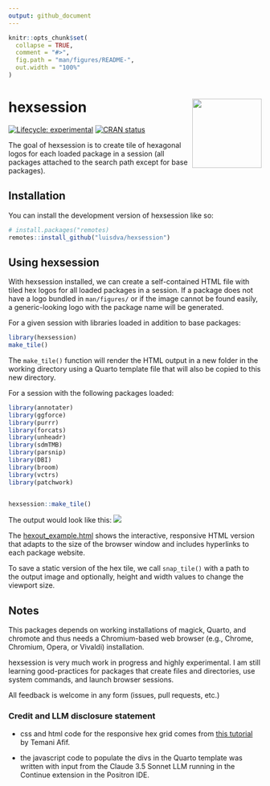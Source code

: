 ```yaml
---
output: github_document
---
```


<!-- README.md is generated from README.Rmd. Please edit that file -->

```r
knitr::opts_chunk$set(
  collapse = TRUE,
  comment = "#>",
  fig.path = "man/figures/README-",
  out.width = "100%"
)
```

# hexsession <img src="man/figures/logo.png" align="right" height="138" alt="" />

<!-- badges: start -->
[![Lifecycle: experimental](https://img.shields.io/badge/lifecycle-experimental-orange.svg)](https://lifecycle.r-lib.org/articles/stages.html#experimental)
[![CRAN status](https://www.r-pkg.org/badges/version/hexsession)](https://CRAN.R-project.org/package=hexsession)
<!-- badges: end -->

The goal of hexsession is to create tile of hexagonal logos for each loaded package in a session (all packages attached to the search path except for base packages). 

## Installation

You can install the development version of hexsession like so:

``` r
# install.packages("remotes)
remotes::install_github("luisdva/hexsession")
```

## Using hexsession

With hexsession installed, we can create a self-contained HTML file with tiled hex logos for all loaded packages in a session. If a package does not have a logo bundled in `man/figures/` or if the image cannot be found easily, a generic-looking logo with the package name will be generated.


For a given session with libraries loaded in addition to base packages: 

```r
library(hexsession)
make_tile()
```

The `make_tile()` function will render the HTML output in a new folder in the working directory using a Quarto template file that will also be copied to this new directory.

For a session with the following packages loaded: 

```r
library(annotater)
library(ggforce)
library(purrr)
library(forcats)
library(unheadr)
library(sdmTMB)
library(parsnip)
library(DBI)
library(broom)
library(vctrs)
library(patchwork)


hexsession::make_tile()
```

The output would look like this: 
![](man/figures/exampletile.png)

The [hexout_example.html](inst/extdata/hexout_example.html) shows the interactive, responsive HTML version that adapts to the size of the browser window and includes hyperlinks to each package website.

To save a static version of the hex tile, we call `snap_tile()` with a path to the output image and optionally, height and width values to change the viewport size. 


## Notes

This packages depends on working installations of magick, Quarto, and chromote and thus needs a Chromium-based web browser (e.g., Chrome, Chromium, Opera, or Vivaldi) installation.

hexsession is very much work in progress and highly experimental. I am still learning good-practices for packages that create files and directories, use system commands, and launch browser sessions.

All feedback is welcome in any form (issues, pull requests, etc.)

### Credit and LLM disclosure statement

- css and html code for the responsive hex grid comes from [this tutorial](https://css-tricks.com/hexagons-and-beyond-flexible-responsive-grid-patterns-sans-media-queries/) by Temani Afif.

- the javascript code to populate the divs in the Quarto template was written with input from the Claude 3.5 Sonnet LLM running in the Continue extension in the Positron IDE.



